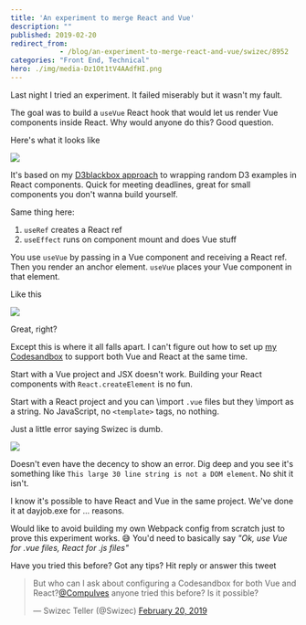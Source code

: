 ```yaml
---
title: 'An experiment to merge React and Vue'
description: ""
published: 2019-02-20
redirect_from: 
            - /blog/an-experiment-to-merge-react-and-vue/swizec/8952
categories: "Front End, Technical"
hero: ./img/media-Dz1Ot1tV4AAdfHI.png
---
```

Last night I tried an experiment. It failed miserably but it wasn't my fault.





The goal was to build a `useVue` React hook that would let us render Vue components inside React. Why would anyone do this? Good question.



Here's what it looks like

![](./img/media-Dz1Ot1tV4AAdfHI.png)

It's based on my [D3blackbox approach](https://d3blackbox.com/) to wrapping random D3 examples in React components. Quick for meeting deadlines, great for small components you don't wanna build yourself.



Same thing here:



1. `useRef` creates a React ref
2. `useEffect` runs on component mount and does Vue stuff



You use `useVue` by passing in a Vue component and receiving a React ref. Then you render an anchor element. `useVue` places your Vue component in that element.



Like this

![](./img/media-Dz3ViSsUwAAgGmQ.jpg)

Great, right?



Except this is where it all falls apart. I can't figure out how to set up [my Codesandbox](https://codesandbox.io/s/l9r49oqo57) to support both Vue and React at the same time.



Start with a Vue project and JSX doesn't work. Building your React components with `React.createElement` is no fun.



Start with a React project and you can \\import `.vue` files but they \\import as a string. No JavaScript, no `<template>` tags, no nothing.



Just a little error saying Swizec is dumb.

![](./img/WHwONqY.png)

Doesn't even have the decency to show an error. Dig deep and you see it's something like `This large 30 line string is not a DOM element`. No shit it isn't.



I know it's possible to have React and Vue in the same project. We've done it at dayjob.exe for ... reasons.



Would like to avoid building my own Webpack config from scratch just to prove this experiment works. 😅 You'd need to basically say _"Ok, use Vue for .vue files, React for .js files"_



Have you tried this before? Got any tips? Hit reply or answer this tweet



> But who can I ask about configuring a Codesandbox for both Vue and React?[@CompuIves](https://twitter.com/CompuIves?ref_src=twsrc%5Etfw) anyone tried this before? Is it possible?
>
> — Swizec Teller (@Swizec) [February 20, 2019](https://twitter.com/Swizec/status/1098269284378103808?ref_src=twsrc%5Etfw)